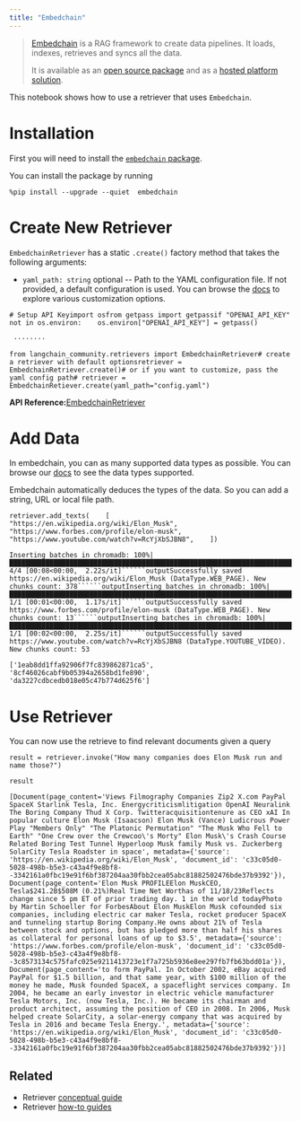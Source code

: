 ```yaml
---
title: "Embedchain"
---
```


> [Embedchain](https://github.com/embedchain/embedchain) is a RAG framework to create data pipelines. It loads, indexes, retrieves and syncs all the data.
>
> It is available as an [open source package](https://github.com/embedchain/embedchain) and as a [hosted platform solution](https://app.embedchain.ai/).

This notebook shows how to use a retriever that uses `Embedchain`.

# Installation

First you will need to install the [`embedchain` package](https://pypi.org/project/embedchain/).

You can install the package by running

```
%pip install --upgrade --quiet  embedchain
```

# Create New Retriever

`EmbedchainRetriever` has a static `.create()` factory method that takes the following arguments:

* `yaml_path: string` optional -- Path to the YAML configuration file. If not provided, a default configuration is used. You can browse the [docs](https://docs.embedchain.ai/) to explore various customization options.

```
# Setup API Keyimport osfrom getpass import getpassif "OPENAI_API_KEY" not in os.environ:    os.environ["OPENAI_API_KEY"] = getpass()
```

```
 ········
```

```
from langchain_community.retrievers import EmbedchainRetriever# create a retriever with default optionsretriever = EmbedchainRetriever.create()# or if you want to customize, pass the yaml config path# retriever = EmbedchainRetiever.create(yaml_path="config.yaml")
```

**API Reference:**[EmbedchainRetriever](https://python.langchain.com/api_reference/community/retrievers/langchain_community.retrievers.embedchain.EmbedchainRetriever.html)

# Add Data

In embedchain, you can as many supported data types as possible. You can browse our [docs](https://docs.embedchain.ai/) to see the data types supported.

Embedchain automatically deduces the types of the data. So you can add a string, URL or local file path.

```
retriever.add_texts(    [        "https://en.wikipedia.org/wiki/Elon_Musk",        "https://www.forbes.com/profile/elon-musk",        "https://www.youtube.com/watch?v=RcYjXbSJBN8",    ])
```

```````
Inserting batches in chromadb: 100%|████████████████████████████████████████████████████████████████████████████████████████████████████████████████| 4/4 [00:08<00:00,  2.22s/it]``````outputSuccessfully saved https://en.wikipedia.org/wiki/Elon_Musk (DataType.WEB_PAGE). New chunks count: 378``````outputInserting batches in chromadb: 100%|████████████████████████████████████████████████████████████████████████████████████████████████████████████████| 1/1 [00:01<00:00,  1.17s/it]``````outputSuccessfully saved https://www.forbes.com/profile/elon-musk (DataType.WEB_PAGE). New chunks count: 13``````outputInserting batches in chromadb: 100%|████████████████████████████████████████████████████████████████████████████████████████████████████████████████| 1/1 [00:02<00:00,  2.25s/it]``````outputSuccessfully saved https://www.youtube.com/watch?v=RcYjXbSJBN8 (DataType.YOUTUBE_VIDEO). New chunks count: 53
```````

```
['1eab8dd1ffa92906f7fc839862871ca5', '8cf46026cabf9b05394a2658bd1fe890', 'da3227cdbcedb018e05c47b774d625f6']
```

# Use Retriever

You can now use the retrieve to find relevant documents given a query

```
result = retriever.invoke("How many companies does Elon Musk run and name those?")
```

```
result
```

```
[Document(page_content='Views Filmography Companies Zip2 X.com PayPal SpaceX Starlink Tesla, Inc. Energycriticismlitigation OpenAI Neuralink The Boring Company Thud X Corp. Twitteracquisitiontenure as CEO xAI In popular culture Elon Musk (Isaacson) Elon Musk (Vance) Ludicrous Power Play "Members Only" "The Platonic Permutation" "The Musk Who Fell to Earth" "One Crew over the Crewcoo\'s Morty" Elon Musk\'s Crash Course Related Boring Test Tunnel Hyperloop Musk family Musk vs. Zuckerberg SolarCity Tesla Roadster in space', metadata={'source': 'https://en.wikipedia.org/wiki/Elon_Musk', 'document_id': 'c33c05d0-5028-498b-b5e3-c43a4f9e8bf8--3342161a0fbc19e91f6bf387204aa30fbb2cea05abc81882502476bde37b9392'}), Document(page_content='Elon Musk PROFILEElon MuskCEO, Tesla$241.2B$508M (0.21%)Real Time Net Worthas of 11/18/23Reflects change since 5 pm ET of prior trading day. 1 in the world todayPhoto by Martin Schoeller for ForbesAbout Elon MuskElon Musk cofounded six companies, including electric car maker Tesla, rocket producer SpaceX and tunneling startup Boring Company.He owns about 21% of Tesla between stock and options, but has pledged more than half his shares as collateral for personal loans of up to $3.5', metadata={'source': 'https://www.forbes.com/profile/elon-musk', 'document_id': 'c33c05d0-5028-498b-b5e3-c43a4f9e8bf8--3c8573134c575fafc025e9211413723e1f7a725b5936e8ee297fb7fb63bdd01a'}), Document(page_content='to form PayPal. In October 2002, eBay acquired PayPal for $1.5 billion, and that same year, with $100 million of the money he made, Musk founded SpaceX, a spaceflight services company. In 2004, he became an early investor in electric vehicle manufacturer Tesla Motors, Inc. (now Tesla, Inc.). He became its chairman and product architect, assuming the position of CEO in 2008. In 2006, Musk helped create SolarCity, a solar-energy company that was acquired by Tesla in 2016 and became Tesla Energy.', metadata={'source': 'https://en.wikipedia.org/wiki/Elon_Musk', 'document_id': 'c33c05d0-5028-498b-b5e3-c43a4f9e8bf8--3342161a0fbc19e91f6bf387204aa30fbb2cea05abc81882502476bde37b9392'})]
```

## Related

* Retriever [conceptual guide](/src/oss/concepts/retrievers)
* Retriever [how-to guides](/src/oss/how_to/#retrievers)
